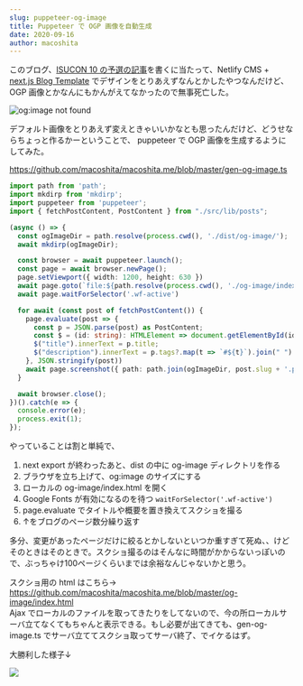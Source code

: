 ```yaml
---
slug: puppeteer-og-image
title: Puppeteer で OGP 画像を自動生成
date: 2020-09-16
author: macoshita
---
```

このブログ、[ISUCON 10 の予選の記事](https://macoshita.me/posts/isucon10-qualifier)を書くに当たって、Netlify CMS + [next.js Blog Template](https://github.com/wutali/nextjs-netlify-blog-template) でデザインをとりあえずなんとかしたやつなんだけど、OGP 画像とかなんにもかんがえてなかったので無事死亡した。

![og:image not found](/images/スクリーンショット-2020-09-16-18.31.16.png)

デフォルト画像をとりあえず変えときゃいいかなとも思ったんだけど、どうせならちょっと作るかーということで、 puppeteer で OGP 画像を生成するようにしてみた。

<https://github.com/macoshita/macoshita.me/blob/master/gen-og-image.ts>

```typescript
import path from 'path';
import mkdirp from 'mkdirp';
import puppeteer from 'puppeteer';
import { fetchPostContent, PostContent } from "./src/lib/posts";

(async () => {
  const ogImageDir = path.resolve(process.cwd(), './dist/og-image/');
  await mkdirp(ogImageDir);

  const browser = await puppeteer.launch();
  const page = await browser.newPage();
  page.setViewport({ width: 1200, height: 630 })
  await page.goto(`file:${path.resolve(process.cwd(), './og-image/index.html')}`);
  await page.waitForSelector('.wf-active')

  for await (const post of fetchPostContent()) {
    page.evaluate(post => {
      const p = JSON.parse(post) as PostContent;
      const $ = (id: string): HTMLElement => document.getElementById(id)!;
      $("title").innerText = p.title;
      $("description").innerText = p.tags?.map(t => `#${t}`).join(" ") ?? "";
    }, JSON.stringify(post))
    await page.screenshot({ path: path.join(ogImageDir, post.slug + '.png') });
  }

  await browser.close();
})().catch(e => {
  console.error(e);
  process.exit(1);
});
```

やっていることは割と単純で、

1. next export が終わったあと、dist の中に og-image ディレクトリを作る
2. ブラウザを立ち上げて、og:image のサイズにする
3. ローカルの og-image/index.html を開く
4. Google Fonts が有効になるのを待つ `waitForSelector('.wf-active')`
5. page.evaluate でタイトルや概要を置き換えてスクショを撮る
6. ↑をブログのページ数分繰り返す

多分、変更があったページだけに絞るとかしないといつか重すぎて死ぬ、、けどそのときはそのときで。スクショ撮るのはそんなに時間がかからないっぽいので、ぶっちゃけ100ページくらいまでは余裕なんじゃないかと思う。

スクショ用の html はこちら→ <https://github.com/macoshita/macoshita.me/blob/master/og-image/index.html>\
Ajax でローカルのファイルを取ってきたりをしてないので、今の所ローカルサーバ立てなくてもちゃんと表示できる。もし必要が出てきても、gen-og-image.ts でサーバ立ててスクショ取ってサーバ終了、でイケるはず。

大勝利した様子↓

![](/images/スクリーンショット-2020-09-16-18.57.22.png)